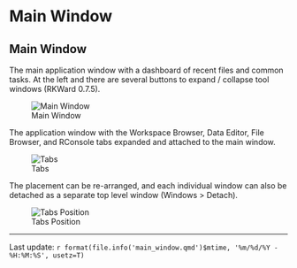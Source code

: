 # Main Window

## Main Window

The main application window with a dashboard of recent files and common tasks.
At the left and there are several buttons to expand / collapse tool windows (RKWard 0.7.5).

![Main Window](images/main/main_window.png)

The application window with the Workspace Browser, Data Editor, File Browser, and
RConsole tabs expanded and attached to the main window.

![Tabs](images/main/main_tabs.png)

The placement can be re-arranged,
and each individual window can also be detached as a separate top level window (Windows > Detach).

![Tabs Position](images/main/main_tabs_position.png)

------------------------------------------------------------------------

Last update: `r format(file.info('main_window.qmd')$mtime, '%m/%d/%Y - %H:%M:%S', usetz=T)`
